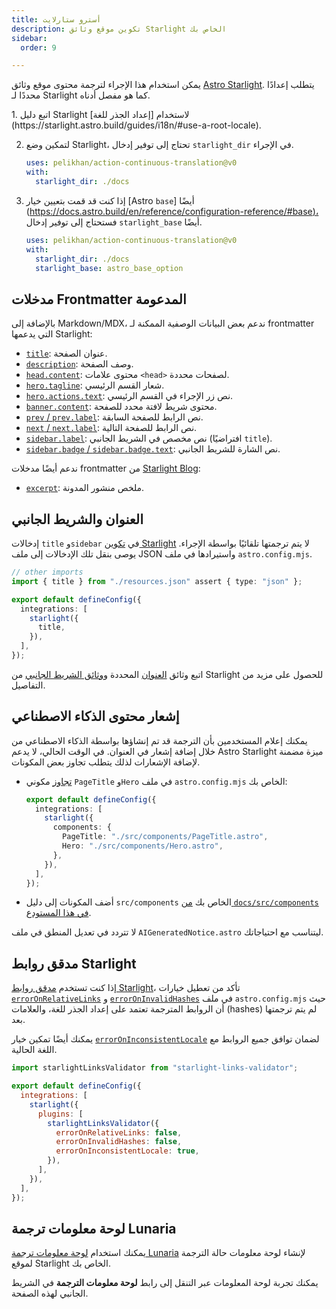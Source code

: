 ```yaml
---
title: أسترو ستارلايت
description: تكوين موقع وثائق Starlight الخاص بك
sidebar:
  order: 9

---
```



يمكن استخدام هذا الإجراء لترجمة محتوى موقع وثائق [Astro Starlight](https://starlight.astro.build/).
يتطلب إعدادًا محددًا لـ Starlight كما هو مفصل أدناه.

<Steps>
  1. اتبع دليل Starlight لاستخدام [إعداد الجذر للغة](https://starlight.astro.build/guides/i18n/#use-a-root-locale).

  2. لتمكين وضع Starlight، تحتاج إلى توفير إدخال `starlight_dir` في الإجراء.

     ```yaml title=".github/workflows/ct.yml" "starlight_dir: ./docs"
     uses: pelikhan/action-continuous-translation@v0
     with:
       starlight_dir: ./docs
     ```

  3. إذا كنت قد قمت بتعيين خيار \[Astro `base`] أيضًا ([https://docs.astro.build/en/reference/configuration-reference/#base)،](https://docs.astro.build/en/reference/configuration-reference/#base\)،)
     فستحتاج إلى توفير إدخال `starlight_base` أيضًا.

     ```yaml title=".github/workflows/ct.yml" "starlight_base: astro_base_option"
     uses: pelikhan/action-continuous-translation@v0
     with:
       starlight_dir: ./docs
       starlight_base: astro_base_option
     ```
</Steps>

## مدخلات Frontmatter المدعومة

بالإضافة إلى Markdown/MDX، ندعم بعض البيانات الوصفية الممكنة لـ frontmatter التي يدعمها Starlight:

* [`title`](https://starlight.astro.build/reference/frontmatter/#title-required): عنوان الصفحة.
* [`description`](https://starlight.astro.build/reference/frontmatter/#description): وصف الصفحة.
* [`head.content`](https://starlight.astro.build/reference/frontmatter/#head): محتوى علامات `<head>` لصفحات محددة.
* [`hero.tagline`](https://starlight.astro.build/reference/frontmatter/#hero): شعار القسم الرئيسي.
* [`hero.actions.text`](https://starlight.astro.build/reference/frontmatter/#hero): نص زر الإجراء في القسم الرئيسي.
* [`banner.content`](https://starlight.astro.build/reference/frontmatter/#banner): محتوى شريط لافتة محدد للصفحة.
* [`prev` / `prev.label`](https://starlight.astro.build/reference/frontmatter/#prev): نص الرابط للصفحة السابقة.
* [`next` / `next.label`](https://starlight.astro.build/reference/frontmatter/#next): نص الرابط للصفحة التالية.
* [`sidebar.label`](https://starlight.astro.build/reference/frontmatter/#sidebar): نص مخصص في الشريط الجانبي (افتراضيًا `title`).
* [`sidebar.badge` / `sidebar.badge.text`](https://starlight.astro.build/reference/frontmatter/#badge): نص الشارة للشريط الجانبي.

ندعم أيضًا مدخلات frontmatter من [Starlight Blog](https://starlight-blog-docs.vercel.app/):

* [`excerpt`](https://starlight-blog-docs.vercel.app/guides/frontmatter/#excerpt): ملخص منشور المدونة.

## العنوان والشريط الجانبي

إدخالات `title` و`sidebar` في [تكوين Starlight](https://starlight.astro.build/reference/configuration/) لا يتم ترجمتها تلقائيًا بواسطة الإجراء.
يوصى بنقل تلك الإدخالات إلى ملف JSON واستيرادها في ملف `astro.config.mjs`.

```ts title="astro.config.mjs" {2} /title(?=,)/
// other imports
import { title } from "./resources.json" assert { type: "json" };

export default defineConfig({
  integrations: [
    starlight({
      title,
    }),
  ],
});
```

اتبع وثائق [العنوان](https://starlight.astro.build/guides/i18n/#translate-the-site-title) المحددة و[وثائق الشريط الجانبي](https://starlight.astro.build/guides/sidebar/) من Starlight للحصول على مزيد من التفاصيل.

## إشعار محتوى الذكاء الاصطناعي

يمكنك إعلام المستخدمين بأن الترجمة قد تم إنشاؤها بواسطة الذكاء الاصطناعي من خلال
إضافة إشعار في العنوان. في الوقت الحالي، لا يدعم Astro Starlight ميزة مضمنة لإضافة الإشعارات
لذلك يتطلب تجاوز بعض المكونات.

* [تجاوز](https://starlight.astro.build/guides/overriding-components/#how-to-override) مكوني `PageTitle` و`Hero` في ملف `astro.config.mjs` الخاص بك:

  ```ts title="astro.config.mjs"
  export default defineConfig({
    integrations: [
      starlight({
        components: {
          PageTitle: "./src/components/PageTitle.astro",
          Hero: "./src/components/Hero.astro",
        },
      }),
    ],
  });
  ```

* أضف المكونات إلى دليل `src/components` الخاص بك [من `docs/src/components` في هذا المستودع](https://github.com/pelikhan/action-continuous-translation/tree/main/docs/src/components).

لا تتردد في تعديل المنطق في ملف `AIGeneratedNotice.astro` ليتناسب مع احتياجاتك.

## مدقق روابط Starlight

إذا كنت تستخدم [مدقق روابط Starlight](https://github.com/HiDeoo/starlight-links-validator)،
تأكد من تعطيل خيارات [`errorOnRelativeLinks`](https://starlight-links-validator.vercel.app/configuration#erroronrelativelinks) و
[`errorOnInvalidHashes`](https://starlight-links-validator.vercel.app/configuration#erroroninvalidhashes) في ملف `astro.config.mjs`
حيث أن الروابط المترجمة تعتمد على إعداد الجذر للغة، والعلامات (hashes) لم يتم ترجمتها بعد.

يمكنك أيضًا تمكين خيار [`errorOnInconsistentLocale`](https://starlight-links-validator.vercel.app/configuration#erroroninconsistentlocale)
لضمان توافق جميع الروابط مع اللغة الحالية.

```js title="astro.config.mjs" {8-10}
import starlightLinksValidator from "starlight-links-validator";

export default defineConfig({
  integrations: [
    starlight({
      plugins: [
        starlightLinksValidator({
          errorOnRelativeLinks: false,
          errorOnInvalidHashes: false,
          errorOnInconsistentLocale: true,
        }),
      ],
    }),
  ],
});
```

## لوحة معلومات ترجمة Lunaria

يمكنك استخدام [لوحة معلومات ترجمة Lunaria](https://lunaria.dev/integrations/starlight/) لإنشاء
لوحة معلومات حالة الترجمة لموقع Starlight الخاص بك.

يمكنك تجربة لوحة المعلومات عبر التنقل إلى رابط **لوحة معلومات الترجمة** في الشريط الجانبي لهذه الصفحة.
